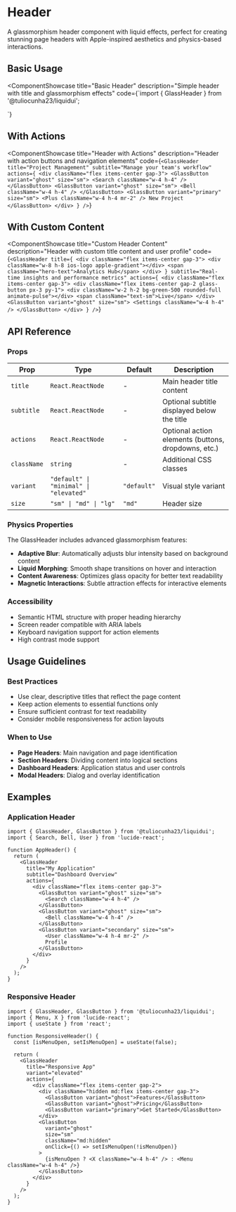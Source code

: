 
# Header

A glassmorphism header component with liquid effects, perfect for creating stunning page headers with Apple-inspired aesthetics and physics-based interactions.

## Basic Usage

<ComponentShowcase
  title="Basic Header"
  description="Simple header with title and glassmorphism effects"
  code={`import { GlassHeader } from '@tuliocunha23/liquidui';

<GlassHeader
  title="Dashboard"
  subtitle="Welcome back! Here's your overview."
/>`}
>
  <HeaderExamples />
</ComponentShowcase>

## With Actions

<ComponentShowcase
  title="Header with Actions"
  description="Header with action buttons and navigation elements"
  code={`<GlassHeader
  title="Project Management"
  subtitle="Manage your team's workflow"
  actions={
    <div className="flex items-center gap-3">
      <GlassButton variant="ghost" size="sm">
        <Search className="w-4 h-4" />
      </GlassButton>
      <GlassButton variant="ghost" size="sm">
        <Bell className="w-4 h-4" />
      </GlassButton>
      <GlassButton variant="primary" size="sm">
        <Plus className="w-4 h-4 mr-2" />
        New Project
      </GlassButton>
    </div>
  }
/>`}
>
  <HeaderExamples />
</ComponentShowcase>

## With Custom Content

<ComponentShowcase
  title="Custom Header Content"
  description="Header with custom title content and user profile"
  code={`<GlassHeader
  title={
    <div className="flex items-center gap-3">
      <div className="w-8 h-8 ios-logo apple-gradient"></div>
      <span className="hero-text">Analytics Hub</span>
    </div>
  }
  subtitle="Real-time insights and performance metrics"
  actions={
    <div className="flex items-center gap-3">
      <div className="flex items-center gap-2 glass-button px-3 py-1">
        <div className="w-2 h-2 bg-green-500 rounded-full animate-pulse"></div>
        <span className="text-sm">Live</span>
      </div>
      <GlassButton variant="ghost" size="sm">
        <Settings className="w-4 h-4" />
      </GlassButton>
    </div>
  }
/>`}
>
  <HeaderExamples />
</ComponentShowcase>

## API Reference

### Props

| Prop | Type | Default | Description |
|------|------|---------|-------------|
| `title` | `React.ReactNode` | - | Main header title content |
| `subtitle` | `React.ReactNode` | - | Optional subtitle displayed below the title |
| `actions` | `React.ReactNode` | - | Optional action elements (buttons, dropdowns, etc.) |
| `className` | `string` | - | Additional CSS classes |
| `variant` | `"default" \| "minimal" \| "elevated"` | `"default"` | Visual style variant |
| `size` | `"sm" \| "md" \| "lg"` | `"md"` | Header size |

### Physics Properties

The GlassHeader includes advanced glassmorphism features:

- **Adaptive Blur**: Automatically adjusts blur intensity based on background content
- **Liquid Morphing**: Smooth shape transitions on hover and interaction
- **Content Awareness**: Optimizes glass opacity for better text readability
- **Magnetic Interactions**: Subtle attraction effects for interactive elements

### Accessibility

- Semantic HTML structure with proper heading hierarchy
- Screen reader compatible with ARIA labels
- Keyboard navigation support for action elements
- High contrast mode support

## Usage Guidelines

### Best Practices

- Use clear, descriptive titles that reflect the page content
- Keep action elements to essential functions only
- Ensure sufficient contrast for text readability
- Consider mobile responsiveness for action layouts

### When to Use

- **Page Headers**: Main navigation and page identification
- **Section Headers**: Dividing content into logical sections  
- **Dashboard Headers**: Application status and user controls
- **Modal Headers**: Dialog and overlay identification

## Examples

### Application Header

```tsx
import { GlassHeader, GlassButton } from '@tuliocunha23/liquidui';
import { Search, Bell, User } from 'lucide-react';

function AppHeader() {
  return (
    <GlassHeader
      title="My Application"
      subtitle="Dashboard Overview"
      actions={
        <div className="flex items-center gap-3">
          <GlassButton variant="ghost" size="sm">
            <Search className="w-4 h-4" />
          </GlassButton>
          <GlassButton variant="ghost" size="sm">
            <Bell className="w-4 h-4" />
          </GlassButton>
          <GlassButton variant="secondary" size="sm">
            <User className="w-4 h-4 mr-2" />
            Profile
          </GlassButton>
        </div>
      }
    />
  );
}
```

### Responsive Header

```tsx
import { GlassHeader, GlassButton } from '@tuliocunha23/liquidui';
import { Menu, X } from 'lucide-react';
import { useState } from 'react';

function ResponsiveHeader() {
  const [isMenuOpen, setIsMenuOpen] = useState(false);

  return (
    <GlassHeader
      title="Responsive App"
      variant="elevated"
      actions={
        <div className="flex items-center gap-2">
          <div className="hidden md:flex items-center gap-3">
            <GlassButton variant="ghost">Features</GlassButton>
            <GlassButton variant="ghost">Pricing</GlassButton>
            <GlassButton variant="primary">Get Started</GlassButton>
          </div>
          <GlassButton 
            variant="ghost" 
            size="sm"
            className="md:hidden"
            onClick={() => setIsMenuOpen(!isMenuOpen)}
          >
            {isMenuOpen ? <X className="w-4 h-4" /> : <Menu className="w-4 h-4" />}
          </GlassButton>
        </div>
      }
    />
  );
}
```
